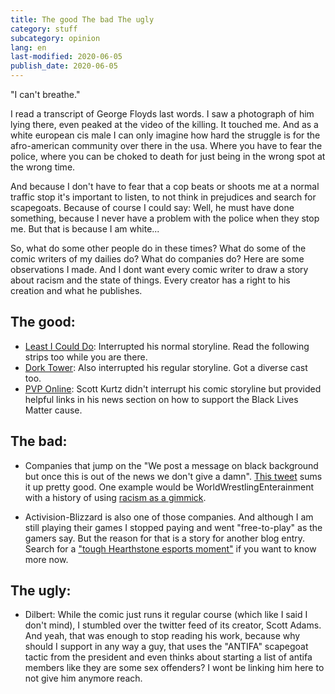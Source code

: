 ```yaml
---
title: The good The bad The ugly
category: stuff
subcategory: opinion
lang: en
last-modified: 2020-06-05
publish_date: 2020-06-05
---
```


"I can't breathe."

I read a transcript of George Floyds last words. I saw a photograph of him lying there, even peaked at the video of the
killing. It touched me. And as a white european cis male I can only imagine how hard the struggle is for the
afro-american community over there in the usa. Where you have to fear the police, where you can be choked to death for
just being in the wrong spot at the wrong time.

And because I don't have to fear that a cop beats or shoots me at a normal traffic stop it's important to listen, to not
think in prejudices and search for scapegoats. Because of course I could say: Well, he must have done something, because
I never have a problem with the police when they stop me. But that is because I am white...

So, what do some other people do in these times? What do some of the comic writers of my dailies do? What do companies
do? Here are some observations I made. And I dont want every comic writer to draw a story about racism and the state of
things. Every creator has a right to his creation and what he publishes.

## The good:

- [Least I Could Do](https://leasticoulddo.com/comic/20200602): Interrupted his normal storyline. Read the following
  strips too while you are there.
- [Dork Tower](http://www.dorktower.com/2020/06/01/listen-dork-tower-01-06-20/): Also interrupted his regular storyline.
  Got a diverse cast too.
- [PVP Online](http://pvponline.com/news/black-lives-matter): Scott Kurtz didn't interrupt his comic storyline but
  provided helpful links in his news section on how to support the Black Lives Matter cause.

## The bad:

- Companies that jump on the "We post a message on black background but once this is out of the news we don't give a
  damn". [This tweet](https://twitter.com/Campster/status/1267183124582215680) sums it up pretty good. One example would
  be WorldWrestlingEnterainment with a history of using
  [racism as a gimmick](https://bleacherreport.com/articles/1075655-wwes-15-most-nearly-racist-moments-in-history-with-video).

- Activision-Blizzard is also one of those companies. And although I am still playing their games I stopped paying and
  went "free-to-play" as the gamers say. But the reason for that is a story for another blog entry. Search for a
  ["tough Hearthstone esports moment"](https://www.ecosia.org/search?q=tough+Hearthstone+esports+moment) if you want to
  know more now.

## The ugly:

- Dilbert: While the comic just runs it regular course (which like I said I don't mind), I stumbled over the twitter
  feed of its creator, Scott Adams. And yeah, that was enough to stop reading his work, because why should I support in
  any way a guy, that uses the "ANTIFA" scapegoat tactic from the president and even thinks about starting a list of
  antifa members like they are some sex offenders? I wont be linking him here to not give him anymore reach.
